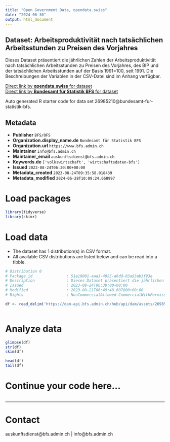 ```yaml
---
title: "Open Government Data, opendata.swiss"
date: "2024-06-30"
output: html_document
---
```


## Dataset: Arbeitsproduktivität nach tatsächlichen Arbeitsstunden zu Preisen des Vorjahres

Dieses Dataset präsentiert die jährlichen Zahlen der Arbeitsproduktivität nach tatsächlichen Arbeitsstunden zu Preisen des Vorjahres, des BIP und der tatsächlichen Arbeitsstunden auf der Basis 1991=100, seit 1991. Die Beschreibungen der Variablen in der CSV-Datei sind im Anhang verfügbar.

[Direct link by **opendata.swiss** for dataset](https://opendata.swiss/de/dataset/arbeitsproduktivitat-nach-tatsachlichen-arbeitsstunden-zu-preisen-des-vorjahres6)<br>
[Direct link by **Bundesamt für Statistik BFS** for dataset](https://www.bfs.admin.ch/asset/de/ts-x-04.07.01.01)

Auto generated R starter code for data set 26985210@bundesamt-fur-statistik-bfs.

## Metadata

- **Publisher** `BFS/OFS`
- **Organization.display_name.de** `Bundesamt für Statistik BFS`
- **Organization.url** `https://www.bfs.admin.ch`
- **Maintainer** `info@bfs.admin.ch`
- **Maintainer_email** `auskunftsdienst@bfs.admin.ch`
- **Keywords.de** `['volkswirtschaft', 'wirtschaftsdaten-bfs']`
- **Issued** `2023-08-24T06:30:00+00:00`
- **Metadata_created** `2023-08-24T09:35:58.018439`
- **Metadata_modified** `2024-06-28T10:09:24.668997`


# Load packages

```r

library(tidyverse)
library(skimr)

```

# Load data

-   The dataset has 1 distribution(s) in CSV format.
-   All available CSV distributions are listed below and can be read into a tibble.

```r

# Distribution 0
# Package_id               : 51e19001-aaa3-4955-a6dd-03a93ab3f93e
# Description              : Dieses Dataset präsentiert die jährlichen Zahlen der Arbeitsproduktivität nach tatsächlichen Arbeitsstunden zu Preisen des Vorjahres, des BIP und der tatsächlichen Arbeitsstunden auf der Basis 1991=100, seit 1991. Die Beschreibungen der Variablen in der CSV-Datei sind im Anhang verfügbar.
# Issued                   : 2023-08-24T06:30:00+00:00
# Modified                 : 2023-08-21T06:49:48.607000+00:00
# Rights                   : NonCommercialAllowed-CommercialWithPermission-ReferenceRequired

df <- read_delim('https://dam-api.bfs.admin.ch/hub/api/dam/assets/26985219/master')



```

# Analyze data

```r

glimpse(df)
str(df)
skim(df)

head(df)
tail(df)

```

# Continue your code here...

```r

```

------------------------------------------------------------------------

# Contact

auskunftsdienst@bfs.admin.ch | info@bfs.admin.ch
